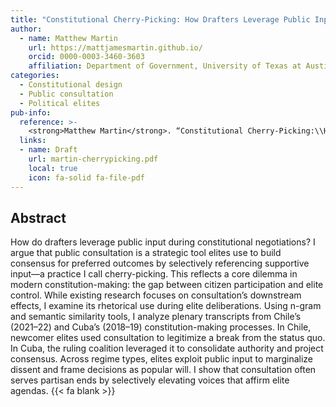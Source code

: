 ```yaml
---
title: "Constitutional Cherry-Picking: How Drafters Leverage Public Input in Constitution-Making"
author:
  - name: Matthew Martin
    url: https://mattjamesmartin.github.io/
    orcid: 0000-0003-3460-3603
    affiliation: Department of Government, University of Texas at Austin
categories: 
  - Constitutional design
  - Public consultation 
  - Political elites
pub-info:
  reference: >-
    <strong>Matthew Martin</strong>. “Constitutional Cherry-Picking:\\How Drafters Leverage Public Input in Constitution-Making.”
  links:
  - name: Draft
    url: martin-cherrypicking.pdf
    local: true
    icon: fa-solid fa-file-pdf
---
```


## Abstract

How do drafters leverage public input during constitutional negotiations? I argue that public consultation is a strategic tool elites use to build consensus for preferred outcomes by selectively referencing supportive input—a practice I call cherry-picking. This reflects a core dilemma in modern constitution-making: the gap between citizen participation and elite control. While existing research focuses on consultation’s downstream effects, I examine its rhetorical use during elite deliberations. Using n-gram and semantic similarity tools, I analyze plenary transcripts from Chile’s (2021–22) and Cuba’s (2018–19) constitution-making processes. In Chile, newcomer elites used consultation to legitimize a break from the status quo. In Cuba, the ruling coalition leveraged it to consolidate authority and project consensus. Across regime types, elites exploit public input to marginalize dissent and frame decisions as popular will. I show that consultation often serves partisan ends by selectively elevating voices that affirm elite agendas. {{< fa blank >}}
